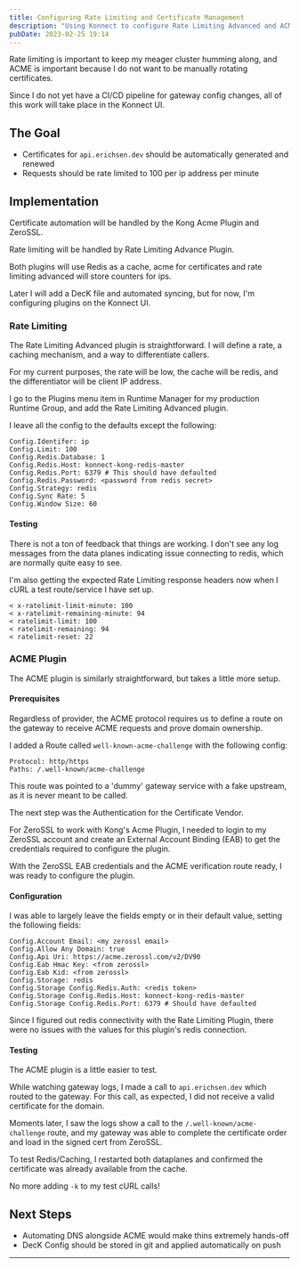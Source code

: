 ```yaml
---
title: Configuring Rate Limiting and Certificate Management
description: "Using Konnect to configure Rate Limiting Advanced and ACME Plugins"
pubDate: 2023-02-25 19:14
---
```


Rate limiting is important to keep my meager cluster humming along, and ACME is important because I do not want to be manually rotating certificates.

Since I do not yet have a CI/CD pipeline for gateway config changes, all of this work will take place in the Konnect UI.

## The Goal

- Certificates for `api.erichsen.dev` should be automatically generated and renewed
- Requests should be rate limited to 100 per ip address per minute


## Implementation

Certificate automation will be handled by the Kong Acme Plugin and ZeroSSL.

Rate limiting will be handled by Rate Limiting Advance Plugin.

Both plugins will use Redis as a cache, acme for certificates and rate limiting advanced will store counters for ips.

Later I will add a DecK file and automated syncing, but for now, I'm configuring plugins on the Konnect UI.

### Rate Limiting

The Rate Limiting Advanced plugin is straightforward. I will define a rate, a caching mechanism, and a way to differentiate callers.

For my current purposes, the rate will be low, the cache will be redis, and the differentiator will be client IP address.

I go to the Plugins menu item in Runtime Manager for my production Runtime Group, and add the Rate Limiting Advanced plugin.

I leave all the config to the defaults except the following:
```
Config.Identifer: ip
Config.Limit: 100
Config.Redis.Database: 1
Config.Redis.Host: konnect-kong-redis-master
Config.Redis.Port: 6379 # This should have defaulted
Config.Redis.Password: <password from redis secret>
Config.Strategy: redis
Config.Sync Rate: 5
Config.Window Size: 60
```

#### Testing

There is not a ton of feedback that things are working. I don't see any log messages from the data planes indicating issue connecting to redis, which are normally quite easy to see.

I'm also getting the expected Rate Limiting response headers now when I cURL a test route/service I have set up.
```
< x-ratelimit-limit-minute: 100
< x-ratelimit-remaining-minute: 94
< ratelimit-limit: 100
< ratelimit-remaining: 94
< ratelimit-reset: 22
```

### ACME Plugin

The ACME plugin is similarly straightforward, but takes a little more setup.

#### Prerequisites

Regardless of provider, the ACME protocol requires us to define a route on the gateway to receive ACME requests and prove domain ownership.

I added a Route called `well-known-acme-challenge` with the following config:
```
Protocol: http/https
Paths: /.well-known/acme-challenge
```

This route was pointed to a 'dummy' gateway service with a fake upstream, as it is never meant to be called.

The next step was the Authentication for the Certificate Vendor.

For ZeroSSL to work with Kong's Acme Plugin, I needed to login to my ZeroSSL account and create an External Account Binding (EAB) to get the credentials required to configure the plugin.


With the ZeroSSL EAB credentials and the ACME verification route ready, I was ready to configure the plugin.

#### Configuration

I was able to largely leave the fields empty or in their default value, setting the following fields:

```
Config.Account Email: <my zerossl email>
Config.Allow Any Domain: true
Config.Api Uri: https://acme.zerossl.com/v2/DV90
Config.Eab Hmac Key: <from zerossl>
Config.Eab Kid: <from zerossl>
Config.Storage: redis
Config.Storage Config.Redis.Auth: <redis token>
Config.Storage Config.Redis.Host: konnect-kong-redis-master
Config.Storage Config.Redis.Port: 6379 # Should have defaulted
```


Since I figured out redis connectivity with the Rate Limiting Plugin, there were no issues with the values for this plugin's redis connection.


#### Testing

The ACME plugin is a little easier to test.  

While watching gateway logs, I made a call to `api.erichsen.dev` which routed to the gateway. For this call, as expected, I did not receive a valid certificate for the domain.

Moments later, I saw the logs show a call to the `/.well-known/acme-challenge` route, and my gateway was able to complete the certificate order and load in the signed cert from ZeroSSL.

To test Redis/Caching, I restarted both dataplanes and confirmed the certificate was already available from the cache.

No more adding `-k` to my test cURL calls!

## Next Steps
- Automating DNS alongside ACME would make thins extremely hands-off
- DecK Config should be stored in git and applied automatically on push

---

